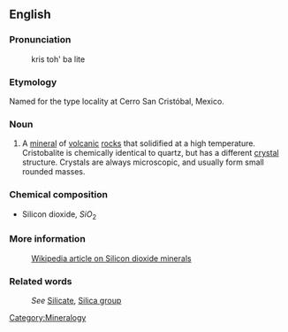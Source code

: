 ==English==
===Pronunciation===

:kris toh' ba lite

===Etymology===

Named for the type locality at Cerro San Cristóbal, Mexico.

===Noun===

#A [[mineral]] of [[volcanic]] [[rock]]s that solidified at a high temperature. Cristobalite is chemically identical to quartz, but has a different [[crystal]] structure. Crystals are always microscopic, and usually form small rounded masses.

=== Chemical composition ===
*Silicon dioxide, <math>SiO_2</math>
 
=== More information ===

:[http://en.wikipedia.org/wiki/Tridymite Wikipedia article on Silicon dioxide minerals]

===Related words===
:''See'' [[Silicate]], [[Silica group]]

[[Category:Mineralogy]]